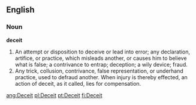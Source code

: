 ==English==

===Noun===

'''deceit'''

#An attempt or disposition to deceive or lead into error; any declaration, artifice, or practice, which misleads another, or causes him to believe what is false; a contrivance to entrap; deception; a wily device; fraud.
#Any trick, collusion, contrivance, false representation, or underhand practice, used to defraud another. When injury is thereby effected, an action of deceit, as it called, lies for compensation.

[[ang:Deceit]]
[[pl:Deceit]]
[[pt:Deceit]]
[[fi:Deceit]]